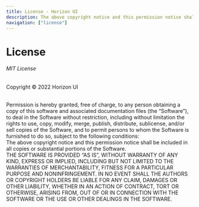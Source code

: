 ```yaml
---
title: License - Horizon UI
description: The above copyright notice and this permission notice shall be included in all copies or substantial portions of the Software when using Horizon UI.
navigation: ["license"]
---
```


# License

###### MIT License

Copyright © 2022 Horizon UI

<br />
Permission is hereby granted, free of charge, to any person obtaining a copy of this
software and associated documentation files (the “Software”), to deal in the Software
without restriction, including without limitation the rights to use, copy, modify,
merge, publish, distribute, sublicense, and/or sell copies of the Software, and to
permit persons to whom the Software is furnished to do so, subject to the following
conditions:
<br />
The above copyright notice and this permission notice shall be included in all copies
or substantial portions of the Software.
<br />
THE SOFTWARE IS PROVIDED “AS IS”, WITHOUT WARRANTY OF ANY KIND, EXPRESS OR IMPLIED,
INCLUDING BUT NOT LIMITED TO THE WARRANTIES OF MERCHANTABILITY, FITNESS FOR A PARTICULAR
PURPOSE AND NONINFRINGEMENT. IN NO EVENT SHALL THE AUTHORS OR COPYRIGHT HOLDERS BE
LIABLE FOR ANY CLAIM, DAMAGES OR OTHER LIABILITY, WHETHER IN AN ACTION OF CONTRACT,
TORT OR OTHERWISE, ARISING FROM, OUT OF OR IN CONNECTION WITH THE SOFTWARE OR THE
USE OR OTHER DEALINGS IN THE SOFTWARE.
